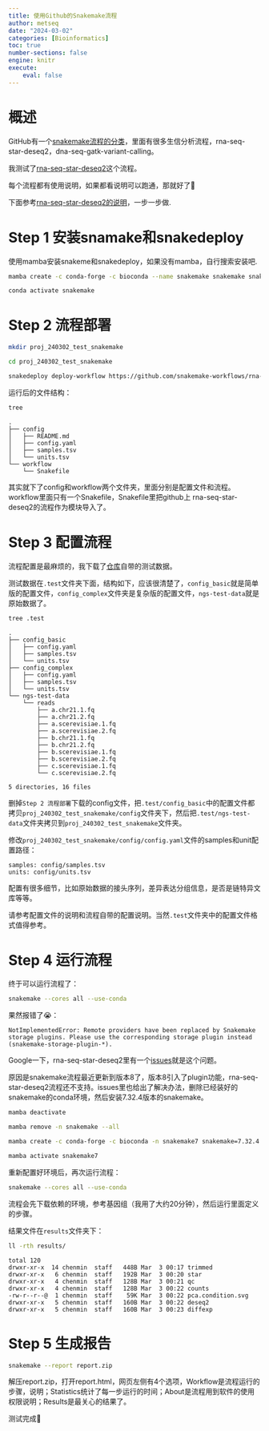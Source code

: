 ```yaml
---
title: 使用Github的Snakemake流程
author: metseq
date: "2024-03-02"
categories: [Bioinformatics]
toc: true
number-sections: false
engine: knitr
execute:
    eval: false
---
```


# 概述
GitHub有一个[snakemake流程的分类](https://snakemake.github.io/snakemake-workflow-catalog/)，里面有很多生信分析流程，rna-seq-star-deseq2，dna-seq-gatk-variant-calling。

我测试了[rna-seq-star-deseq2](https://github.com/snakemake-workflows/rna-seq-star-deseq2)这个流程。

每个流程都有使用说明，如果都看说明可以跑通，那就好了🥹

下面参考[rna-seq-star-deseq2的说明](https://snakemake.github.io/snakemake-workflow-catalog/?usage=snakemake-workflows%2Frna-seq-star-deseq2)，一步一步做.


# Step 1 安装snamake和snakedeploy

使用mamba安装snakeme和snakedeploy，如果没有mamba，自行搜索安装吧.

```bash
mamba create -c conda-forge -c bioconda --name snakemake snakemake snakedeploy

conda activate snakemake
```

# Step 2 流程部署

```bash
mkdir proj_240302_test_snakemake

cd proj_240302_test_snakemake

snakedeploy deploy-workflow https://github.com/snakemake-workflows/rna-seq-star-deseq2 . --tag v2.1.0
```

运行后的文件结构：

```bash
tree
```

```
.
├── config
│   ├── README.md
│   ├── config.yaml
│   ├── samples.tsv
│   └── units.tsv
└── workflow
    └── Snakefile
```

其实就下了config和workflow两个文件夹，里面分别是配置文件和流程。workflow里面只有一个Snakefile，Snakefile里把github上
rna-seq-star-deseq2的流程作为模块导入了。

# Step 3 配置流程

流程配置是最麻烦的，我下载了[仓库](https://github.com/snakemake-workflows/rna-seq-star-deseq2.git)自带的测试数据。

测试数据在`.test`文件夹下面，结构如下，应该很清楚了，`config_basic`就是简单版的配置文件，`config_complex`文件夹是复杂版的配置文件，`ngs-test-data`就是原始数据了。

```bash
tree .test
```

```
.
├── config_basic
│   ├── config.yaml
│   ├── samples.tsv
│   └── units.tsv
├── config_complex
│   ├── config.yaml
│   ├── samples.tsv
│   └── units.tsv
└── ngs-test-data
    └── reads
        ├── a.chr21.1.fq
        ├── a.chr21.2.fq
        ├── a.scerevisiae.1.fq
        ├── a.scerevisiae.2.fq
        ├── b.chr21.1.fq
        ├── b.chr21.2.fq
        ├── b.scerevisiae.1.fq
        ├── b.scerevisiae.2.fq
        ├── c.scerevisiae.1.fq
        └── c.scerevisiae.2.fq

5 directories, 16 files
```

删掉`Step 2 流程部署`下载的config文件，把`.test/config_basic`中的配置文件都拷贝`proj_240302_test_snakemake/config`文件夹下，然后把`.test/ngs-test-data`文件夹拷贝到`proj_240302_test_snakemake`文件夹。

修改`proj_240302_test_snakemake/config/config.yaml`文件的samples和unit配置路径：

```
samples: config/samples.tsv
units: config/units.tsv
```

配置有很多细节，比如原始数据的接头序列，差异表达分组信息，是否是链特异文库等等。

请参考配置文件的说明和流程自带的配置说明。当然`.test`文件夹中的配置文件格式值得参考。

# Step 4 运行流程

终于可以运行流程了：

```bash
snakemake --cores all --use-conda
```

果然报错了😭：

```
NotImplementedError: Remote providers have been replaced by Snakemake storage plugins. Please use the corresponding storage plugin instead (snakemake-storage-plugin-*).
```

Google一下，rna-seq-star-deseq2里有一个[issues](https://github.com/snakemake-workflows/rna-seq-star-deseq2/issues/71)就是这个问题。

原因是snakemake流程最近更新到版本8了，版本8引入了plugin功能，rna-seq-star-deseq2流程还不支持。issues里也给出了解决办法，删除已经装好的snakemake的conda环境，然后安装7.32.4版本的snakemake。

```bash
mamba deactivate

mamba remove -n snakemake --all

mamba create -c conda-forge -c bioconda -n snakemake7 snakemake=7.32.4 

mamba activate snakemake7
```

重新配置好环境后，再次运行流程：

```bash
snakemake --cores all --use-conda
```

流程会先下载依赖的环境，参考基因组（我用了大约20分钟），然后运行里面定义的步骤。

结果文件在`results`文件夹下：

```bash
ll -rth results/
```

```
total 120
drwxr-xr-x  14 chenmin  staff   448B Mar  3 00:17 trimmed
drwxr-xr-x   6 chenmin  staff   192B Mar  3 00:20 star
drwxr-xr-x   4 chenmin  staff   128B Mar  3 00:21 qc
drwxr-xr-x   4 chenmin  staff   128B Mar  3 00:22 counts
-rw-r--r--@  1 chenmin  staff    59K Mar  3 00:22 pca.condition.svg
drwxr-xr-x   5 chenmin  staff   160B Mar  3 00:22 deseq2
drwxr-xr-x   5 chenmin  staff   160B Mar  3 00:23 diffexp
```

# Step 5 生成报告

```bash
snakemake --report report.zip
```

解压report.zip，打开report.html，网页左侧有4个选项，Workflow是流程运行的步骤，说明；Statistics统计了每一步运行的时间；About是流程用到软件的使用权限说明；Results是最关心的结果了。

测试完成🎉